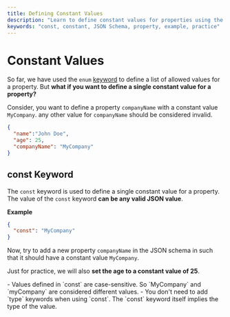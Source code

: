 ```yaml
---
title: Defining Constant Values
description: "Learn to define constant values for properties using the const keyword in JSON Schema, including examples and practice."
keywords: "const, constant, JSON Schema, property, example, practice"
---
```


# Constant Values

So far, we have used the `enum` [keyword](https://json-schema.org/learn/glossary#keyword) to define a list of allowed values for a property. But **what if you want to define a single constant value for a property?**

Consider, you want to define a property `companyName` with a constant value `MyCompany`. any other value for `companyName` should be considered invalid.

```json highlightLineStart={4}
{
  "name":"John Doe",
  "age": 25,
  "companyName": "MyCompany"
}
```

## const Keyword

The `const` keyword is used to define a single constant value for a property. The value of the `const` keyword **can be any valid JSON value**.

**Example**

```json
{
  "const": "MyCompany"
}
```

Now, try to add a new property `companyName` in the JSON schema in <SideEditorLink/> such that it should have a constant value `MyCompany`.

Just for practice, we will also **set the age to a constant value of 25**.




<GoodToKnowBox>
- Values defined in `const` are case-sensitive. So `MyCompany` and `myCompany` are considered different values.
- You don't need to add `type` keywords when using `const`. The `const` keyword itself implies the type of the value.
</GoodToKnowBox>